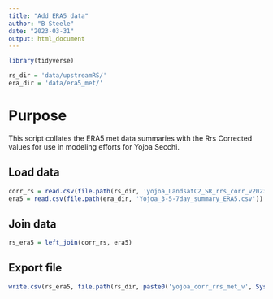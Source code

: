 ```yaml
---
title: "Add ERA5 data"
author: "B Steele"
date: "2023-03-31"
output: html_document
---
```


```r
library(tidyverse)

rs_dir = 'data/upstreamRS/'
era_dir = 'data/era5_met/'
```

# Purpose

This script collates the ERA5 met data summaries with the Rrs Corrected values for use in modeling efforts for Yojoa Secchi.

## Load data

```r
corr_rs = read.csv(file.path(rs_dir, 'yojoa_LandsatC2_SR_rrs_corr_v2023-03-31.csv'))
era5 = read.csv(file.path(era_dir, 'Yojoa_3-5-7day_summary_ERA5.csv'))
```

## Join data

```r
rs_era5 = left_join(corr_rs, era5)
```

## Export file

```r
write.csv(rs_era5, file.path(rs_dir, paste0('yojoa_corr_rrs_met_v', Sys.Date(), '.csv')), row.names = F)
```

